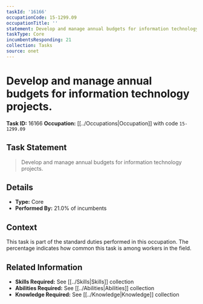 ```yaml
---
taskId: '16166'
occupationCode: 15-1299.09
occupationTitle: ''
statement: Develop and manage annual budgets for information technology projects.
taskType: Core
incumbentsResponding: 21
collection: Tasks
source: onet
---
```

# Develop and manage annual budgets for information technology projects.

**Task ID:** 16166
**Occupation:** [[../Occupations|Occupation]] with code `15-1299.09`

## Task Statement

> Develop and manage annual budgets for information technology projects.

## Details

- **Type:** Core
- **Performed By:** 21.0% of incumbents

## Context

This task is part of the standard duties performed in this occupation. The percentage indicates how common this task is among workers in the field.

## Related Information

- **Skills Required:** See [[../Skills|Skills]] collection
- **Abilities Required:** See [[../Abilities|Abilities]] collection
- **Knowledge Required:** See [[../Knowledge|Knowledge]] collection
